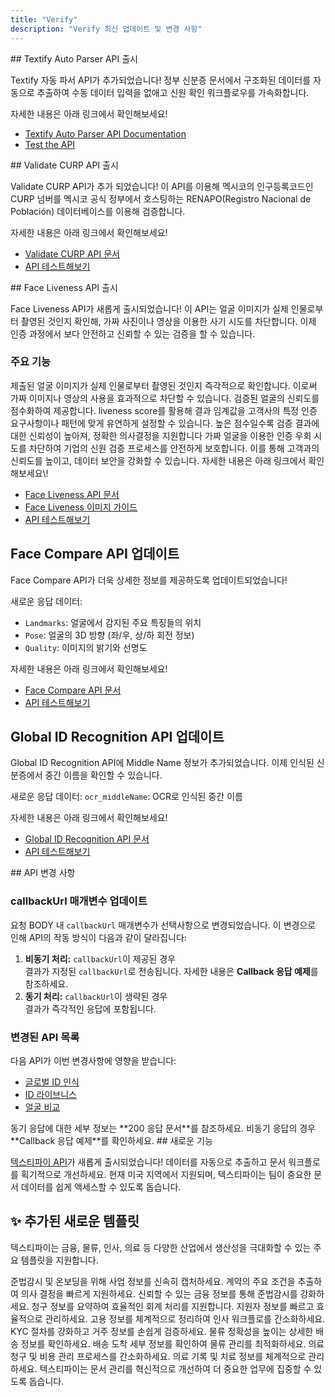 ```yaml
---
title: "Verify"
description: "Verify 최신 업데이트 및 변경 사항"
---
```

<Update label="2025-06-26">
  ## Textify Auto Parser API 출시

   Textify 자동 파서 API가 추가되었습니다! 정부 신분증 문서에서 구조화된 데이터를 자동으로 추출하여 수동 데이터 입력을 없애고 신원 확인 워크플로우를 가속화합니다.

  자세한 내용은 아래 링크에서 확인해보세요\!

  - [Textify Auto Parser API Documentation](https://app.theneo.io/argosidentity/verify/textify/textify-auto-parser-api)
  - [Test the API](https://app.theneo.io/argosidentity/verify/textify/textify-auto-parser-api)

</Update>

<Update label="2025-06-17">
  ## Validate CURP API 출시

  Validate CURP API가 추가 되었습니다! 이 API를 이용해 멕시코의 인구등록코드인 CURP 넘버를 멕시코 공식 정부에서 호스팅하는 RENAPO(Registro Nacional de Población) 데이터베이스를 이용해 검증합니다. 

  자세한 내용은 아래 링크에서 확인해보세요\!

  - [Validate CURP API 문서](https://app.theneo.io/argosidentity/verifier/validate-curp-api/validate-curp-api-1)
  - [API 테스트해보기](https://app.theneo.io/argosidentity/verifier/validate-curp-api/validate-curp-api-1)



</Update>

<Update label="2025-01-20">
  ## Face Liveness API 출시

  Face Liveness API가 새롭게 출시되었습니다\! 이 API는 얼굴 이미지가 실제 인물로부터 촬영된 것인지 확인해, 가짜 사진이나 영상을 이용한 사기 시도를 차단합니다. 이제 인증 과정에서 보다 안전하고 신뢰할 수 있는 검증을 할 수 있습니다.

  ### 주요 기능

  <Steps>
    <Step title="얼굴 인증">
      제출된 얼굴 이미지가 실제 인물로부터 촬영된 것인지 즉각적으로 확인합니다. 이로써 가짜 이미지나 영상의 사용을 효과적으로 차단할 수 있습니다.
    </Step>
    <Step title="신뢰도 기반 점수 제공">
      검증된 얼굴의 신뢰도를 점수화하여 제공합니다. liveness score를 활용해 결과 임계값을 고객사의 특정 인증 요구사항이나 패턴에 맞게 유연하게 설정할 수 있습니다. 높은 점수일수록 검증 결과에 대한 신뢰성이 높아져, 정확한 의사결정을 지원합니다
    </Step>
    <Step title="사기 방지 및 보안 강화">
      가짜 얼굴을 이용한 인증 우회 시도를 차단하여 기업의 신원 검증 프로세스를 안전하게 보호합니다. 이를 통해 고객과의 신뢰도를 높이고, 데이터 보안을 강화할 수 있습니다.
    </Step>
  </Steps>
  자세한 내용은 아래 링크에서 확인해보세요\!

  - [Face Liveness API 문서](https://app.theneo.io/argosidentity/verify-id/face-liveness/face-liveness-api)
  - [Face Liveness 이미지 가이드](https://app.theneo.io/argosidentity/verify-id/face-liveness/best-practices-for-image)
  - [API 테스트해보기](https://dev.argosidentity.com/api-runner/argosidentity/verify-id/face-liveness/face-liveness-api)

  ## Face Compare API 업데이트

  Face Compare API가 더욱 상세한 정보를 제공하도록 업데이트되었습니다\!

  새로운 응답 데이터:

  - `Landmarks`: 얼굴에서 감지된 주요 특징들의 위치
  - `Pose`: 얼굴의 3D 방향 (좌/우, 상/하 회전 정보)
  - `Quality`: 이미지의 밝기와 선명도

  자세한 내용은 아래 링크에서 확인해보세요\!

  - [Face Compare API 문서](https://dev.argosidentity.com/verify-id/global-id-recognition/global-id-recognition-api-1)
  - [API 테스트해보기](https://dev.argosidentity.com/verify-id/global-id-recognition/global-id-recognition-api-1)

  ## Global ID Recognition API 업데이트

  Global ID Recognition API에 Middle Name 정보가 추가되었습니다. 이제 인식된 신분증에서 중간 이름을 확인할 수 있습니다.

  새로운 응답 데이터:
  `ocr_middleName`: OCR로 인식된 중간 이름

  자세한 내용은 아래 링크에서 확인해보세요\!

  - [Global ID Recognition API 문서](https://dev.argosidentity.com/verify-id/global-id-recognition/global-id-recognition-api-1)
  - [API 테스트해보기](https://dev.argosidentity.com/verify-id/global-id-recognition/global-id-recognition-api-1)
</Update>

<Update label="2024-11-18">
  ## API 변경 사항

  ### callbackUrl 매개변수 업데이트

  요청 BODY 내 `callbackUrl` 매개변수가 선택사항으로 변경되었습니다. 이 변경으로 인해 API의 작동 방식이 다음과 같이 달라집니다:

  1. **비동기 처리:** `callbackUrl`이 제공된 경우\
     결과가 지정된 `callbackUrl`로 전송됩니다. 자세한 내용은 **Callback 응답 예제**를 참조하세요.
  2. **동기 처리:** `callbackUrl`이 생략된 경우\
     결과가 즉각적인 응답에 포함됩니다.

  ### 변경된 API 목록

  다음 API가 이번 변경사항에 영향을 받습니다:

  - [글로벌 ID 인식](https://dev.argosidentity.com/verify-id/global-id-recognition/global-id-recognition-api-1)
  - [ID 라이브니스](https://dev.argosidentity.com/verify-id/id-liveness/id-liveness-api-1)
  - [얼굴 비교](https://dev.argosidentity.com/verify-id/face-compare/face-compare-api-1)

  <Note>
    동기 응답에 대한 세부 정보는 **200 응답 문서**를 참조하세요. 비동기 응답의 경우 **Callback 응답 예제**를 확인하세요.
  </Note>
</Update>

<Update label="2024-11-05">
  ## 새로운 기능

  [텍스티파이 API](https://dev.argosidentity.com/verify/textify/introduction)가 새롭게 출시되었습니다\! 데이터를 자동으로 추출하고 문서 워크플로를 획기적으로 개선하세요. 현재 미국 지역에서 지원되며, 텍스티파이는 팀이 중요한 문서 데이터를 쉽게 액세스할 수 있도록 돕습니다.

  ## ✨ 추가된 새로운 템플릿

  텍스티파이는 금융, 물류, 인사, 의료 등 다양한 산업에서 생산성을 극대화할 수 있는 주요 템플릿을 지원합니다.

  <Card title="사업자 등록증">
    준법감시 및 온보딩을 위해 사업 정보를 신속히 캡처하세요.
  </Card>
  <Card title="계약서">
    계약의 주요 조건을 추출하여 의사 결정을 빠르게 지원하세요.
  </Card>
  <Card title="잔고 증명서 (한국 한정)">
    신뢰할 수 있는 금융 정보를 통해 준법감시를 강화하세요.
  </Card>
  <Card title="일반 인보이스">
    청구 정보를 요약하여 효율적인 회계 처리를 지원합니다.
  </Card>
  <Card title="이력서">
    지원자 정보를 빠르고 효율적으로 관리하세요.
  </Card>
  <Card title="고용 계약서">
    고용 정보를 체계적으로 정리하여 인사 워크플로를 간소화하세요.
  </Card>
  <Card title="주소 증명서">
    KYC 절차를 강화하고 거주 정보를 손쉽게 검증하세요.
  </Card>
  <Card title="선하증권">
    물류 정확성을 높이는 상세한 배송 정보를 확인하세요.
  </Card>
  <Card title="도착 통지서">
    배송 도착 세부 정보를 확인하여 물류 관리를 최적화하세요.
  </Card>
  <Card title="의료 인보이스">
    의료 청구 및 비용 관리 프로세스를 간소화하세요.
  </Card>
  <Card title="의료 관찰 기록">
    의료 기록 및 치료 정보를 체계적으로 관리하세요.
  </Card>
  텍스티파이는 문서 관리를 혁신적으로 개선하여 더 중요한 업무에 집중할 수 있도록 돕습니다.
</Update>